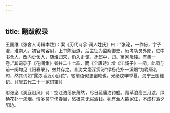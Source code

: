```yaml
---
---
---
```

title: 题跋叙录
---




王国维《张舍人词辑本跋》：案《历代诗余·词人姓氏》曰：“张泌，一作佖，字子澄，淮南人。初官句容尉，上书陈治道，后主征为监察御史，历考功员外郎，进中书舍人，改内史舍人，随煜归宋，仍入史馆，迁郎中，归。寓家毗陵。有集一卷。”其词录于《花间集》者共二十七首，而《全唐诗》增《江城子》一阕。此阕与前一阕均见《阳春录》，兹并存之。昔沈文悫深赏泌“绿杨花扑一溪烟”为晚唐名句，然其词如“露浓香泛小庭花”，较前语似更幽艳也。光绪戊申季夏，海宁王国维记。（《唐五代二十一家词辑》）

附张泌《洞庭阻风》诗：空江浩荡景萧然，尽日菰蒲泊钓船。青草浪高三月渡，绿杨花扑一溪烟。情多莫举伤春目，愁极兼无买酒钱。犹有渔人数家住，不成村落夕阳边。